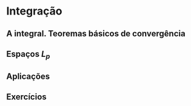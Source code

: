 # Integração

## A integral. Teoremas básicos de convergência

## Espaços $L_p$

## Aplicações

## Exercícios {-}